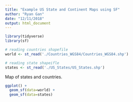 ```yaml
---
title: "Example US State and Continent Maps using SF"
author: "Ryan Gan"
date: "12/11/2018"
output: html_document
---
```


```r
library(tidyverse)
library(sf)
```


```r
# reading countries shapefile
world <- st_read('./Countries_WGS84/Countries_WGS84.shp')

# reading state shapeifle
states <- st_read('./US_States/US_States.shp')
```

Map of states and countries.
```r
ggplot() +
  geom_sf(data=world) +
  geom_sf(data=states)
```

